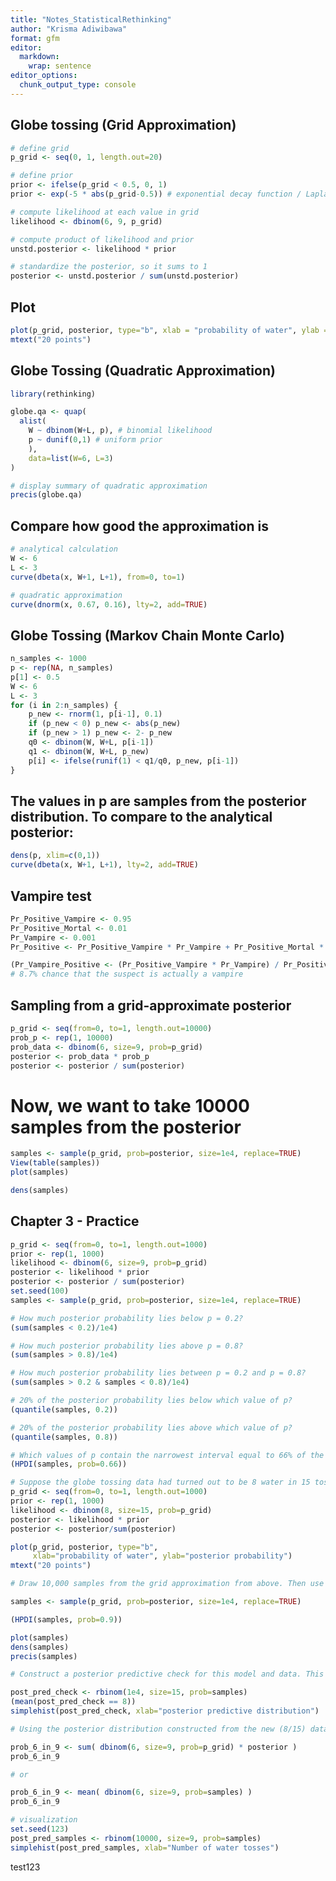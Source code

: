 ```yaml
---
title: "Notes_StatisticalRethinking"
author: "Krisma Adiwibawa"
format: gfm
editor:
  markdown: 
    wrap: sentence
editor_options:
  chunk_output_type: console
---
```


## Globe tossing (Grid Approximation)

```r
# define grid
p_grid <- seq(0, 1, length.out=20)

# define prior
prior <- ifelse(p_grid < 0.5, 0, 1)
prior <- exp(-5 * abs(p_grid-0.5)) # exponential decay function / Laplace distribution

# compute likelihood at each value in grid
likelihood <- dbinom(6, 9, p_grid)

# compute product of likelihood and prior
unstd.posterior <- likelihood * prior

# standardize the posterior, so it sums to 1
posterior <- unstd.posterior / sum(unstd.posterior)
```

## Plot

```r
plot(p_grid, posterior, type="b", xlab = "probability of water", ylab = "posterior probability")
mtext("20 points")
```

## Globe Tossing (Quadratic Approximation)

```r
library(rethinking)

globe.qa <- quap(
  alist(
    W ~ dbinom(W+L, p), # binomial likelihood
    p ~ dunif(0,1) # uniform prior
    ),
    data=list(W=6, L=3)
)

# display summary of quadratic approximation
precis(globe.qa)
```

## Compare how good the approximation is

```r
# analytical calculation
W <- 6
L <- 3
curve(dbeta(x, W+1, L+1), from=0, to=1)

# quadratic approximation
curve(dnorm(x, 0.67, 0.16), lty=2, add=TRUE)
```

## Globe Tossing (Markov Chain Monte Carlo)

```r
n_samples <- 1000
p <- rep(NA, n_samples)
p[1] <- 0.5
W <- 6
L <- 3
for (i in 2:n_samples) {
    p_new <- rnorm(1, p[i-1], 0.1)
    if (p_new < 0) p_new <- abs(p_new)
    if (p_new > 1) p_new <- 2- p_new
    q0 <- dbinom(W, W+L, p[i-1])
    q1 <- dbinom(W, W+L, p_new)
    p[i] <- ifelse(runif(1) < q1/q0, p_new, p[i-1])
}
```

## The values in p are samples from the posterior distribution. To compare to the analytical posterior:

```r
dens(p, xlim=c(0,1))
curve(dbeta(x, W+1, L+1), lty=2, add=TRUE)
```

## Vampire test

```r
Pr_Positive_Vampire <- 0.95
Pr_Positive_Mortal <- 0.01
Pr_Vampire <- 0.001
Pr_Positive <- Pr_Positive_Vampire * Pr_Vampire + Pr_Positive_Mortal * (1-Pr_Vampire)

(Pr_Vampire_Positive <- (Pr_Positive_Vampire * Pr_Vampire) / Pr_Positive)
# 8.7% chance that the suspect is actually a vampire


```

## Sampling from a grid-approximate posterior

```r
p_grid <- seq(from=0, to=1, length.out=10000)
prob_p <- rep(1, 10000)
prob_data <- dbinom(6, size=9, prob=p_grid)
posterior <- prob_data * prob_p
posterior <- posterior / sum(posterior)
```

# Now, we want to take 10000 samples from the posterior

```r
samples <- sample(p_grid, prob=posterior, size=1e4, replace=TRUE)
View(table(samples))
plot(samples)

dens(samples)
```

## Chapter 3 - Practice

```r
p_grid <- seq(from=0, to=1, length.out=1000)
prior <- rep(1, 1000)
likelihood <- dbinom(6, size=9, prob=p_grid)
posterior <- likelihood * prior
posterior <- posterior / sum(posterior)
set.seed(100)
samples <- sample(p_grid, prob=posterior, size=1e4, replace=TRUE)

# How much posterior probability lies below p = 0.2?
(sum(samples < 0.2)/1e4)

# How much posterior probability lies above p = 0.8?
(sum(samples > 0.8)/1e4)

# How much posterior probability lies between p = 0.2 and p = 0.8?
(sum(samples > 0.2 & samples < 0.8)/1e4)

# 20% of the posterior probability lies below which value of p?
(quantile(samples, 0.2))

# 20% of the posterior probability lies above which value of p?
(quantile(samples, 0.8))

# Which values of p contain the narrowest interval equal to 66% of the posterior probability?
(HPDI(samples, prob=0.66))

# Suppose the globe tossing data had turned out to be 8 water in 15 tosses. Construct the posterior distribution, using grid approximation. Use the same flat prior as before.
p_grid <- seq(from=0, to=1, length.out=1000)
prior <- rep(1, 1000)
likelihood <- dbinom(8, size=15, prob=p_grid)
posterior <- likelihood * prior
posterior <- posterior/sum(posterior)

plot(p_grid, posterior, type="b",
     xlab="probability of water", ylab="posterior probability")
mtext("20 points")

# Draw 10,000 samples from the grid approximation from above. Then use the samples to calculate the 90% HPDI for p.

samples <- sample(p_grid, prob=posterior, size=1e4, replace=TRUE)

(HPDI(samples, prob=0.9))

plot(samples)
dens(samples)
precis(samples)

# Construct a posterior predictive check for this model and data. This means simulate the distribution of samples, averaging over the posterior uncertainty in p. What is the probability of observing 8 water in 15 tosses?

post_pred_check <- rbinom(1e4, size=15, prob=samples)
(mean(post_pred_check == 8))
simplehist(post_pred_check, xlab="posterior predictive distribution")

# Using the posterior distribution constructed from the new (8/15) data, now calculate the probability of observing 6 water in 9 tosses

prob_6_in_9 <- sum( dbinom(6, size=9, prob=p_grid) * posterior )
prob_6_in_9

# or

prob_6_in_9 <- mean( dbinom(6, size=9, prob=samples) )
prob_6_in_9

# visualization
set.seed(123)
post_pred_samples <- rbinom(10000, size=9, prob=samples)
simplehist(post_pred_samples, xlab="Number of water tosses")


```

test123
